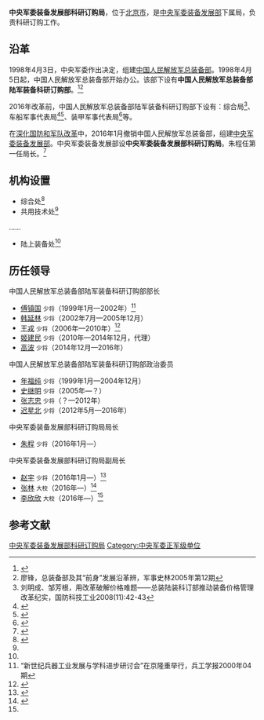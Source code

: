 {{Infobox PRCG
|color = darkgreen
|机构名称 = 中央军委装备发展部科研订购局
|上级机构 = [[中央军委装备发展部|中央军委装备发展部]]
|机构类型 = 中央军委装备发展部下属局
|军事级别 = 正军级|nocat
|标志1 = China Emblem PLA.svg
|标志1说明 = [[中国人民解放军军徽|中国人民解放军军徽]]
|职位1 = 局长
|人员1 = [[朱程_(1961年)|朱程]]
|衔级1 = [[中国人民解放军少将|少将]]
|职位2 = 
|人员2 =
|职位3 =
|人员3 =
|职位4 =
|人员4 =
|地址1 = [[北京市|北京市]]
|成立时间 = 2016年
|a=
|b=
|c=
|d=
|E=
|e=
}}

'''中央军委装备发展部科研订购局'''，位于[[北京市|北京市]]，是[[中央军委装备发展部|中央军委装备发展部]]下属局，负责科研订购工作。

==沿革==
1998年4月3日，中央军委作出决定，组建[[中国人民解放军总装备部|中国人民解放军总装备部]]。1998年4月5日起，中国人民解放军总装备部开始办公。该部下设有'''中国人民解放军总装备部陆军装备科研订购部'''。<ref>{{Cite web|url=http://www.huaxia.com/thjq/jsxw/dl/2016/01/4689250_3.html|title=军委机关调整改革历史回顾|accessdate=2018-11-02|date=2016-01-12|publisher=华夏经纬网|archive-date=2016-10-22|archive-url=https://web.archive.org/web/20161022051601/http://www.huaxia.com/thjq/jsxw/dl/2016/01/4689250_3.html|dead-url=no}}</ref><ref name=liao>廖锋，总装备部及其“前身”发展沿革辨，军事史林2005年第12期</ref>

2016年改革前，中国人民解放军总装备部陆军装备科研订购部下设有：综合局<ref>刘明成、邹芳根，用改革破解价格难题——总装陆装科订部推动装备价格管理改革纪实，国防科技工业2008(11):42-43</ref>、车船军事代表局<ref>{{Cite web |url=http://www.dfmc.com.cn/news/show.aspx?ID=10005364 |title=东风军代室荣立总装备部集体二等功，东风汽车公司，2009-07-01 |accessdate=2016-09-18 |archive-date=2016-09-18 |archive-url=https://web.archive.org/web/20160918161550/http://www.dfmc.com.cn/news/show.aspx?ID=10005364 |dead-url=no }}</ref><ref>{{Cite web|url=http://www.qipeiren.com/column/show-56-news-dongfengjinka-20036.htm|title=传承30万辆东风军车光辉成就，服务国防建设再立新功|accessdate=2018-11-02|date=2010-10-08|publisher=汽配人|archive-date=2016-10-09|archive-url=https://web.archive.org/web/20161009151153/http://www.qipeiren.com/column/show-56-news-dongfengjinka-20036.htm|dead-url=no}}</ref>、装甲军事代表局<ref>{{Cite web |url=http://www.mod.gov.cn/auth/2015-09/16/content_4620372.htm |title=总装陆装科订部认真总结阅兵装备保障经验 40余项保障成果纳入相关技术标准，中华人民共和国国防部，2015-09-16 |accessdate=2016-09-18 |archive-date=2021-01-30 |archive-url=https://web.archive.org/web/20210130162807/http://www.mod.gov.cn/auth/2015-09/16/content_4620372.htm |dead-url=no }}</ref>等。

在[[深化国防和军队改革|深化国防和军队改革]]中，2016年1月撤销中国人民解放军总装备部，组建[[中央军委装备发展部|中央军委装备发展部]]。中央军委装备发展部设'''中央军委装备发展部科研订购局'''。朱程任第一任局长。<ref>{{Cite web|url=http://news.163.com/16/0128/17/BEECGGO000014AED.html|title=朱程任中央军委装备发展部科研订购局局长(图)|accessdate=2018-11-02|date=2016-01-28|publisher=网易|archive-url=https://web.archive.org/web/20190626165541/http://news.163.com/16/0128/17/BEECGGO000014AED.html|archive-date=2019-06-26|dead-url=yes}}</ref>

==机构设置==
*综合处<ref name="lixx">{{Cite web|url=http://news.ifeng.com/a/20160924/50018115_0.shtml|title=李欣欣出任军委装备发展部科研订购局副局长|date=2016-09-24|publisher=凤凰网|accessdate=2017-08-07|archive-date=2017-08-07|archive-url=https://web.archive.org/web/20170807152513/http://news.ifeng.com/a/20160924/50018115_0.shtml|dead-url=no}}</ref>
*共用技术处<ref name="lixx" />

……
*陆上装备处<ref name="lixx" />

==历任领导==
{{col-begin}}
{{col-2}}
;中国人民解放军总装备部陆军装备科研订购部部长
*[[傅镇国|傅镇国]] <small>少将</small>（1999年1月—2002年）<ref>“新世纪兵器工业发展与学科进步研讨会”在京隆重举行，兵工学报2000年04期</ref>
*[[韩延林|韩延林]] <small>少将</small>（2002年7月—2005年12月）
*[[王戎|王戎]] <small>少将</small>（2006年—2010年）<ref>{{Cite web |url=http://www.dfmc.com.cn/news/show.aspx?ID=10002910 |title=东风“猛士”接受设计定型审查，东风汽车公司，2006-12-12 |accessdate=2016-09-18 |archive-date=2016-09-18 |archive-url=https://web.archive.org/web/20160918155302/http://www.dfmc.com.cn/news/show.aspx?ID=10002910 |dead-url=no }}</ref>
*[[姬建民|姬建民]] <small>少将</small>（2010年—2014年12月，代理）
*[[高波_(1959年)|高波]] <small>少将</small>（2014年12月—2016年）

{{col-2}}
;中国人民解放军总装备部陆军装备科研订购部政治委员
*[[年福纯|年福纯]] <small>少将</small>（1999年1月—2004年12月）
*[[史继明|史继明]] <small>少将</small>（2005年—？）
*[[张志忠|张志忠]] <small>少将</small>（？—2012年）
*[[迟星北|迟星北]] <small>少将</small>（2012年5月—2016年）
{{col-end}}

{{col-begin}}
{{col-2}}
;中央军委装备发展部科研订购局局长
*[[朱程_(1961年)|朱程]] <small>少将</small>（2016年1月—）

{{col-2}}
;中央军委装备发展部科研订购局副局长
*[[赵宇|赵宇]] <small>少将</small>（2016年1月—）<ref>{{Cite web|url=http://www.thepaper.cn/newsDetail_forward_1426508|title=赵宇出任中央军委装备发展部科研订购局副局长|date=2016-01-28|publisher=澎湃新闻|accessdate=2017-08-07|archive-date=2021-02-02|archive-url=https://web.archive.org/web/20210202121130/http://www.thepaper.cn/newsDetail_forward_1426508|dead-url=no}}</ref>
*[[张林_(中央军委)|张林]] <small>大校</small>（2016年—）<ref>{{Cite web|url=http://www.fygs.cn/newsitem/277588966|title=曹云飞董事长出席2016江西军民融合推进会暨全联科技装备业商会理事扩大会|date=2016-12-23|publisher=中国·飞云房地产投资集团|accessdate=2017-08-07|archive-date=2021-02-02|archive-url=https://web.archive.org/web/20210202130502/http://www.fygs.cn/newsitem/277588966|dead-url=no}}</ref>
*[[李欣欣|李欣欣]] <small>大校</small>（2016年—）<ref name="lixx"/>

{{col-end}}

==参考文献==
{{reflist}}

{{中央军委|属}}
[[Category:中央军委装备发展部科研订购局|]]
[[Category:中央军委正军级单位|Category:中央军委正军级单位]]